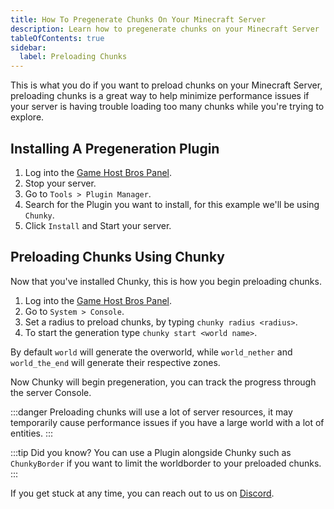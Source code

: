 ```yaml
---
title: How To Pregenerate Chunks On Your Minecraft Server
description: Learn how to pregenerate chunks on your Minecraft Server
tableOfContents: true
sidebar:
  label: Preloading Chunks
---
```


This is what you do if you want to preload chunks on your Minecraft Server, preloading chunks is a great way to help minimize performance issues if your server is having trouble loading too many chunks while you're trying to explore.

## Installing A Pregeneration Plugin

1. Log into the [Game Host Bros Panel](https://panel.gamehostbros.com/).
2. Stop your server.
3. Go to `Tools > Plugin Manager`.
4. Search for the Plugin you want to install, for this example we'll be using `Chunky`.
5. Click `Install` and Start your server.


## Preloading Chunks Using Chunky

Now that you've installed Chunky, this is how you begin preloading chunks.

1. Log into the [Game Host Bros Panel](https://panel.gamehostbros.com/).
2. Go to `System > Console`.
3. Set a radius to preload chunks, by typing `chunky radius <radius>`.
4. To start the generation type `chunky start <world name>`.

By default `world` will generate the overworld, while `world_nether` and `world_the_end` will generate their respective zones.
 
Now Chunky will begin pregeneration, you can track the progress through the server Console.

:::danger
Preloading chunks will use a lot of server resources, it may temporarily cause performance issues if you have a large world with a lot of entities.
:::

:::tip
Did you know? You can use a Plugin alongside Chunky such as `ChunkyBorder` if you want to limit the worldborder to your preloaded chunks.
:::

If you get stuck at any time, you can reach out to us on [Discord](https://discord.gg/FN4XgbAwzr).
